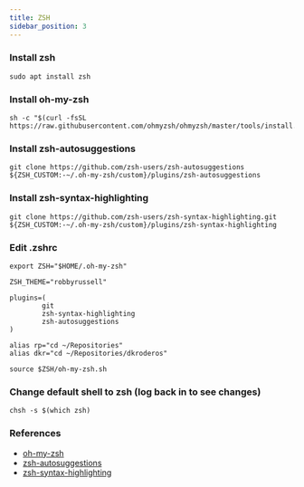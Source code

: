 ```yaml
---
title: ZSH
sidebar_position: 3
---
```


### Install zsh

```
sudo apt install zsh
```

### Install oh-my-zsh

```
sh -c "$(curl -fsSL https://raw.githubusercontent.com/ohmyzsh/ohmyzsh/master/tools/install.sh)"
```

### Install zsh-autosuggestions

```
git clone https://github.com/zsh-users/zsh-autosuggestions ${ZSH_CUSTOM:-~/.oh-my-zsh/custom}/plugins/zsh-autosuggestions
```

### Install zsh-syntax-highlighting

```
git clone https://github.com/zsh-users/zsh-syntax-highlighting.git ${ZSH_CUSTOM:-~/.oh-my-zsh/custom}/plugins/zsh-syntax-highlighting
```

### Edit .zshrc

```
export ZSH="$HOME/.oh-my-zsh"

ZSH_THEME="robbyrussell"

plugins=(
        git
        zsh-syntax-highlighting
        zsh-autosuggestions
)

alias rp="cd ~/Repositories"
alias dkr="cd ~/Repositories/dkroderos"

source $ZSH/oh-my-zsh.sh
```

### Change default shell to zsh (log back in to see changes)

```
chsh -s $(which zsh)
```

### References

- [oh-my-zsh](https://ohmyz.sh/)
- [zsh-autosuggestions](https://github.com/zsh-users/zsh-autosuggestions/blob/master/INSTALL.md)
- [zsh-syntax-highlighting](https://github.com/zsh-users/zsh-autosuggestions/blob/master/INSTALL.md)
